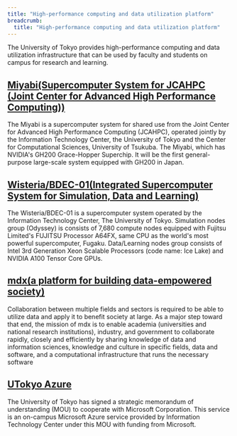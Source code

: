 ```yaml
---
title: "High-performance computing and data utilization platform"
breadcrumb:
  title: "High-performance computing and data utilization platform"
---
```


 The University of Tokyo provides high-performance computing and data utilization infrastructure that can be used by faculty and students on campus for research and learning.

## [Miyabi(Supercomputer System for JCAHPC (Joint Center for Advanced High Performance Computing))](https://www.cc.u-tokyo.ac.jp/en/supercomputer/miyabi/service/)
 The Miyabi is a supercomputer system for shared use from the Joint Center for Advanced High Performance Computing (JCAHPC), operated jointly by the Information Technology Center, the University of Tokyo and the Center for Computational Sciences, University of Tsukuba. The Miyabi, which has NVIDIA's GH200 Grace-Hopper Superchip. It will be the first general-purpose large-scale system equipped with GH200 in Japan.

## [Wisteria/BDEC-01(Integrated Supercomputer System for Simulation, Data and Learning)](https://www.cc.u-tokyo.ac.jp/en/supercomputer/wisteria/service/)
 The Wisteria/BDEC-01 is a supercomputer system operated by the Information Technology Center, The University of Tokyo. Simulation nodes group (Odyssey) is consists of 7,680 compute nodes equipped with Fujitsu Limited's FUJITSU Processor A64FX, same CPU as the world's most powerful supercomputer, Fugaku. Data/Learning nodes group consists of Intel 3rd Generation Xeon Scalable Processors (code name: Ice Lake) and NVIDIA A100 Tensor Core GPUs.

## [mdx(a platform for building data-empowered society)](https://mdx.jp/en/)
 Collaboration between multiple fields and sectors is required to be able to utilize data and apply it to benefit society at large. As a major step toward that end, the mission of mdx is to enable academia (universities and national research institutions), industry, and government to collaborate rapidly, closely and efficiently by sharing knowledge of data and information sciences, knowledge and culture in specific fields, data and software, and a computational infrastructure that runs the necessary software

## [UTokyo Azure](utokyo_azure)
 The University of Tokyo has signed a strategic memorandum of understanding (MOU) to cooperate with Microsoft Corporation. This service is an on-campus Microsoft Azure service provided by Information Technology Center under this MOU with funding from Microsoft.
